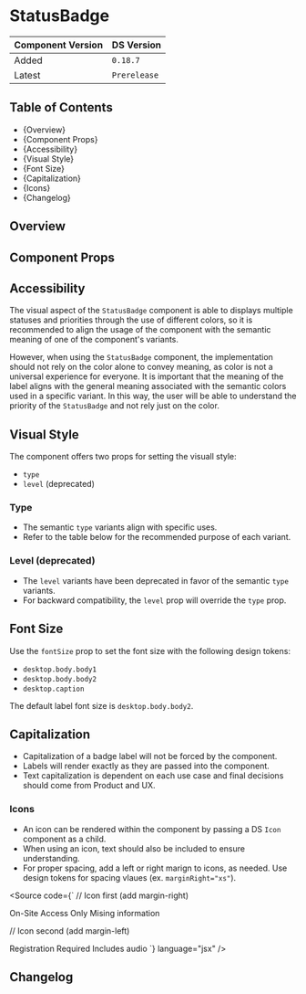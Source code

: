 

<Meta of={StatusBadgeStories} />

# StatusBadge

| Component Version | DS Version   |
| ----------------- | ------------ |
| Added             | `0.18.7`     |
| Latest            | `Prerelease` |

## Table of Contents

- {<Link href="#overview" target="_self">Overview</Link>}
- {<Link href="#component-props" target="_self">Component Props</Link>}
- {<Link href="#accessibility" target="_self">Accessibility</Link>}
- {<Link href="#visual-style" target="_self">Visual Style</Link>}
- {<Link href="#font-size" target="_self">Font Size</Link>}
- {<Link href="#label-capitalization" target="_self">Capitalization</Link>}
- {<Link href="#icons" target="_self">Icons</Link>}
- {<Link href="#changelog" target="_self">Changelog</Link>}

## Overview

<Description of={StatusBadgeStories} />

## Component Props

<Canvas of={StatusBadgeStories.WithControls} />

<ArgTypes of={StatusBadgeStories.WithControls} />

## Accessibility

The visual aspect of the `StatusBadge` component is able to displays multiple
statuses and priorities through the use of different colors, so it is
recommended to align the usage of the component with the semantic meaning of one
of the component's variants.

However, when using the `StatusBadge` component, the implementation should not
rely on the color alone to convey meaning, as color is not a universal
experience for everyone. It is important that the meaning of the label aligns
with the general meaning associated with the semantic colors used in a specific
variant. In this way, the user will be able to understand the priority of the
`StatusBadge` and not rely just on the color.

## Visual Style

The component offers two props for setting the visuall style:

- `type`
- `level` (deprecated)

### Type

- The semantic `type` variants align with specific uses.
- Refer to the table below for the recommended purpose of each variant.

<Canvas of={StatusBadgeStories.Types} />

### Level (deprecated)

- The `level` variants have been deprecated in favor of the semantic `type`
  variants.
- For backward compatibility, the `level` prop will override the `type` prop.

<Canvas of={StatusBadgeStories.Levels} />

## Font Size

Use the `fontSize` prop to set the font size with the following design tokens:

- `desktop.body.body1`
- `desktop.body.body2`
- `desktop.caption`

The default label font size is `desktop.body.body2`.

<Canvas of={StatusBadgeStories.FontSize} />

## Capitalization

- Capitalization of a badge label will not be forced by the component.
- Labels will render exactly as they are passed into the component.
- Text capitalization is dependent on each use case and final decisions should
  come from Product and UX.

<Canvas of={StatusBadgeStories.Labeling} />

### Icons

- An icon can be rendered within the component by passing a DS `Icon` component
  as a child.
- When using an icon, text should also be included to ensure understanding.
- For proper spacing, add a left or right marign to icons, as needed. Use design
  tokens for spacing vlaues (ex. `marginRight="xs"`).

<Canvas of={StatusBadgeStories.Icons} />

<Source
  code={`
// Icon first (add margin-right)

<StatusBadge level="high">
  <Icon color="brand.primary" mr="xs" name="errorFilled" size="medium" />
  On-Site Access Only
</StatusBadge>

<StatusBadge font-size="caption" type="warning">
  <Icon
    color="ui.warning.secondary"
    mr="xs"
    name="actionHelpDefault"
    size="medium"
  />
  Mising information
</StatusBadge>

// Icon second (add margin-left)

<StatusBadge level="low">
  Registration Required
  <Icon color="ui.black" ml="xs" name="actionIdentityFilled" size="medium" />
</StatusBadge>

<StatusBadge font-size="body1" type="informative">
  Includes audio
  <Icon color="ui.link.secondary" ml="xs" name="headset" size="medium" />
</StatusBadge>
`} language="jsx" />

## Changelog

<ComponentChangelogTable changelogData={changelogData} />
